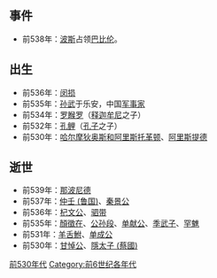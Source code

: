 {{Unreferenced|time=2018-07-10T10:22:43+00:00}}
{{DecadeTOC|-539}}
== 事件 ==
* 前538年：[[波斯|波斯]]占领[[巴比伦|巴比伦]]。

== 出生 ==
* 前536年：[[闵损|闵损]]
* 前535年：[[孙武|孙武]]于乐安，中国[[军事家|军事家]]
* 前534年：[[罗睺罗|罗睺罗]]（[[释迦牟尼|释迦牟尼]]之子）
* 前532年：[[孔鲤|孔鲤]]（[[孔子|孔子]]之子）
* 前530年：[[哈尔摩狄奥斯和阿里斯托革顿|哈尔摩狄奥斯和阿里斯托革顿]]、[[阿里斯提德|阿里斯提德]]

== 逝世 ==
* 前539年：[[那波尼德|那波尼德]]
* 前537年：[[仲壬_(鲁国)|仲壬 (鲁国)]]、[[秦景公|秦景公]]
* 前536年：[[杞文公|杞文公]]、[[驷带|驷带]]
* 前535年：[[顏徵在|顏徵在]]、[[公孙段|公孙段]]、[[单献公|单献公]]、[[季武子|季武子]]、[[罕魋|罕魋]]
* 前531年：[[羊舌鮒|羊舌鮒]]、[[单成公|单成公]]
* 前530年：[[甘悼公|甘悼公]]、[[隱太子_(蔡國)|隱太子 (蔡國)]]

{{世紀|-6}}

[[Category:前530年代|]]
[[Category:前6世纪各年代|Category:前6世纪各年代]]